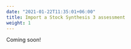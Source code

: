 ```yaml
---
date: "2021-01-22T11:35:01+06:00"
title: Import a Stock Synthesis 3 assessment
weight: 1
---
```


Coming soon! 
